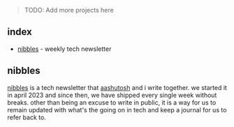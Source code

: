 ---
---

> TODO: Add more projects here

## index

- [nibbles](#nibbles) - weekly tech newsletter

## nibbles

[nibbles](https://nibbles.dev/) is a tech newsletter that [aashutosh](https://aashutosh.dev/) and i write together. we started it in april 2023 and since then, we have shipped every single week without breaks. other than being an excuse to write in public, it is a way for us to remain updated with what's the going on in tech and keep a journal for us to refer back to.
